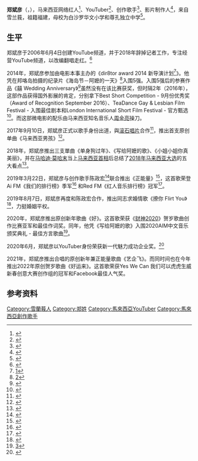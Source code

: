 {{Multiple issues|
{{Fanpov|time=2020-08-29T15:13:24+00:00}}
{{COI|time=2020-08-29T15:13:24+00:00}}
{{Third-party}}
}}
{{艺人
| 姓名 = 郑斌彦
| 类型 = 男艺人
| 罗马拼音 = Ti Bing Yen
| 昵称 = 马来西亚男孩
| 英文名 = Bingyen/Desmond（出道前）
| 国籍 = {{MYS}}
| 出生日期 = {{birth_date and age|1991|8|29}}
| 职业 = [[歌手|歌手]]、[[作词人|作词人]]、[[作曲家|作曲家]]、[[音乐制作人|音乐制作人]]、[[导演|导演]]、[[YouTuber|YouTuber]]
| 母校 = 白沙罗华小、尊孔独中、韩新传播学院、中国传媒大学
| 出道作品 = 《马来西亚男孩》
| 音乐类型 = 流行
| 网站 = https://www.bingyen.com/
}}

'''郑斌彦'''（{{lang-en|Bingyen}}，{{bd|1991年|8月29日||}}），马来西亚网络红人<ref>{{cite web|url=https://www.orientaldaily.com.my/index.php/news/diantai/2019/10/26/312035|title=公众人物该如何对待网络霸凌？ - 东方上电台|website=東方網 馬來西亞東方日報}}</ref>、YouTuber<ref>{{Cite web|title=盘点6位音乐型大马YouTuber-有几位已经出专辑当歌手了|url=https://xuan.com.my/music/article/39678/%E7%9B%98%E7%82%B96%E4%BD%8D%E9%9F%B3%E4%B9%90%E5%9E%8B%E5%A4%A7%E9%A9%ACYouTuber-%E6%9C%89%E5%87%A0%E4%BD%8D%E5%B7%B2%E7%BB%8F%E5%87%BA%E4%B8%93%E8%BE%91%E5%BD%93%E6%AD%8C%E6%89%8B%E4%BA%86|accessdate=|author=|date=|format=|publisher=|language=}}</ref>、创作歌手<ref>{{cite web|url=https://www.mymusic.net.tw/ux/w/album/show/546246|title=馬來西亞男孩-鄭斌彥-MyMusic 懂你想聽的|publisher=|via=www.mymusic.net.tw}}</ref>、影片制作人<ref>{{cite web|url=https://movie.douban.com/celebrity/1324345/|title=郑斌彦 (豆瓣)|website=movie.douban.com}}</ref>，来自雪兰莪，祖籍福建，母校为白沙罗华文小学和尊孔独立中学<ref>{{cite web|url=https://www.bingyen.com/bingyen|title=郑斌彦简介|website=BINGYEN STUDIO 斌彦创作室}}</ref>。

==生平==
郑斌彦于2006年6月4日创建YouTube频道，并于2018年辞掉记者工作，专注经营YouTube频道，以改编翻唱走红。<ref>{{cite web|url=https://www.chinapress.com.my/20200406/%e6%94%b9%e7%bc%96%e7%bf%bb%e5%94%b1%e8%b5%b0%e7%ba%a2%e7%bd%91%e7%bb%9c-%e3%80%8a%e4%b8%ad%e5%9b%bd%e6%8a%a5%e3%80%8b%e6%98%af%e4%bc%af%e4%b9%90/|title=改编翻唱走红网络 《中国报》是伯乐-中國報|website=中國報 China Press|accessdate=2020-08-27|archive-date=2020-04-18|archive-url=https://web.archive.org/web/20200418025205/https://www.chinapress.com.my/20200406/%e6%94%b9%e7%bc%96%e7%bf%bb%e5%94%b1%e8%b5%b0%e7%ba%a2%e7%bd%91%e7%bb%9c-%e3%80%8a%e4%b8%ad%e5%9b%bd%e6%8a%a5%e3%80%8b%e6%98%af%e4%bc%af%e4%b9%90/|dead-url=no}}</ref>

2014年，郑斌彦参加由电影本事主办的《dir8tor award 2014 新导演计划<ref>[https://www.youtube.com/watch?v=cwe5feAHoGA]{{better source|date=August 2020}}</ref>》。他凭在邦咯岛拍摄的纪录片《海岛节－阿嬷的一天》<ref>[https://www.youtube.com/watch?v=KWFCPmE-QCw]{{better source|date=August 2020}}</ref>入围5强。入围5强后的参赛作品《囍 Wedding Anniversary》<ref>{{cite web|url=https://movie.douban.com/subject/26685517/|title=囍 (豆瓣)|website=movie.douban.com}}</ref>虽然没有在该比赛获奖，但时隔2年（2016年），这部作品获得国外影展的肯定，分别拿下Best Short Competition - 9月份优秀奖（Award of Recognition September 2016）、TeaDance Gay & Lesbian Film Festival - 入围最佳剧本和London International Short Film Festival - 官方甄选<ref>{{cite web|url=https://www.itsfun.com.tw/%E5%9B%8D/wiki-67991842-2213404|title=囍 -馬來西亞2014年鄭斌彥執導微電影 -華人百科|website=www.itsfun.com.tw}}</ref>。而这部微电影的配乐由马来西亚知名音乐人[[周金亮|周金亮]]操刀。

2017年9月10日，郑斌彦正式以歌手身份出道，與[[滚石唱片|滚石唱片]]合作<ref>{{cite web|url=https://jobbox.cari.com.my/portal.php?mod=view&aid=116589&fromanchor=9|title=“我被人骂过“样衰”、“侮辱原唱”、“真的长得很丑”等……”【职言职语】|first=|last=cari.com.my|website=佳礼网|accessdate=2020-08-31}}</ref>，推出首支原创单曲《马来西亚男孩》<ref>{{Cite web|title=郑斌彦 - 马来西亚男孩 MALAYSIA BOY 官方MV - YouTube|url=https://www.youtube.com/watch?v=GsWQ_lqYhyQ|accessdate=2020-08-27|work=www.youtube.com}}{{better source|date=August 2020}}</ref>。

2018年，郑斌彦推出三支單曲《单身狗过年》、《写给阿嬷的歌》、《小姐小姐你真美丽》，并在[[马哈迪·莫哈末|马哈迪·莫哈末]]当上[[马来西亚首相|马来西亚首相]]后总结了[[2018年马来西亚大选|2018年马来西亚大选]]的五大看点<ref>{{Cite web|title=【第十四届大选】马哈迪当首相，大马人为何感动流泪？总结大选的5大看点！ - YouTube|url=https://www.youtube.com/watch?v=FprQY8M4DiU&feature=youtu.be|accessdate=2021-01-06|work=www.youtube.com}}</ref>。

2019年3月22日，郑斌彦与创作歌手陈政宏<ref>{{cite web|url=https://www.youtube.com/user/horngchen|title=Z-Horng 陈政宏 - YouTube|website=www.youtube.com}}</ref>联合推出《正能量》<ref>{{cite web|url=https://music.163.com/|title=网易云音乐|website=网易云音乐|accessdate=2020-08-28|archive-date=2018-10-18|archive-url=https://web.archive.org/web/20181018134211/https://music.163.com/|dead-url=no}}</ref>，这首歌荣登Ai FM《我们的排行榜》季军<ref>{{cite web|url=http://www.bizcircles.com.my/blogzine/2019/06/aifm-wmdphb-1158/|title=第1158期《我们的排行榜》 《时间说了谎》三连冠 激荡《歌不老》推荐 – 部落志 Blogzine|first=|last=《部落志》编辑|publisher=}}</ref> 和Red FM《红人音乐排行榜》冠军<ref>{{cite web|url=https://www.facebook.com/redfmTop20/posts/515337679292418|title=REDfm 红人音乐流行榜|website=www.facebook.com}}</ref>。

2019年8月7日，郑斌彦再度和陈政宏合作，推出同志求婚情歌《撩你 Flirt You》<ref>{{cite web|url=https://esports.ettoday.net/video/172818|title=大馬網紅自創同志求婚神曲！超甜情歌《撩你》力挺婚姻平權 - ETtoday電競雲|website=esports.ettoday.net}}</ref>，力挺婚姻平权。

2020年，郑斌彦推出原创新年歌曲《好》。这首歌荣获《[[财神2020|财神2020]]》贺岁歌曲创作比赛亚军和最佳作词奖。同年，他凭《写给阿嬷的歌》入围2020AIM中文音乐颁奖典礼 - 最佳方言歌曲<ref>[https://goxuan.my/trending/entertainment-news/aim20201]{{better source|date=August 2020}}</ref>。

2020年6月，郑斌彦以YouTuber身份荣获新一代魅力成功企业奖。<ref>{{cite web|url=https://www.facebook.com/TNCSEA/videos/%E6%96%B0%E4%B8%80%E4%BB%A3%E9%AD%85%E5%8A%9B%E6%88%90%E5%8A%9F%E4%BC%81%E4%B8%9A%E5%A5%962020%E5%BE%97%E5%A5%96%E8%80%85_%E9%83%91%E6%96%8C%E5%BD%A6/708135206677052/|title=新一代魅力成功企业奖2020得奖者_郑斌彦|publisher=|via=www.facebook.com}}</ref>

2021年，郑斌彦推出合唱的原创新年兼正能量歌曲《艺企飞》。而同时间也在今年推出2022年原创贺岁歌曲《好运来》。这首歌荣获Yes We Can 我们可以虎虎生威新春创意大赛创作组的冠军和Facebook最佳人气奖。

== 参考资料 ==
{{reflist}}

[[Category:雪蘭莪人|Category:雪蘭莪人]]
[[Category:郑姓|Category:郑姓]]
[[Category:馬來西亞YouTuber|Category:馬來西亞YouTuber]]
[[Category:馬來西亞創作歌手|Category:馬來西亞創作歌手]]